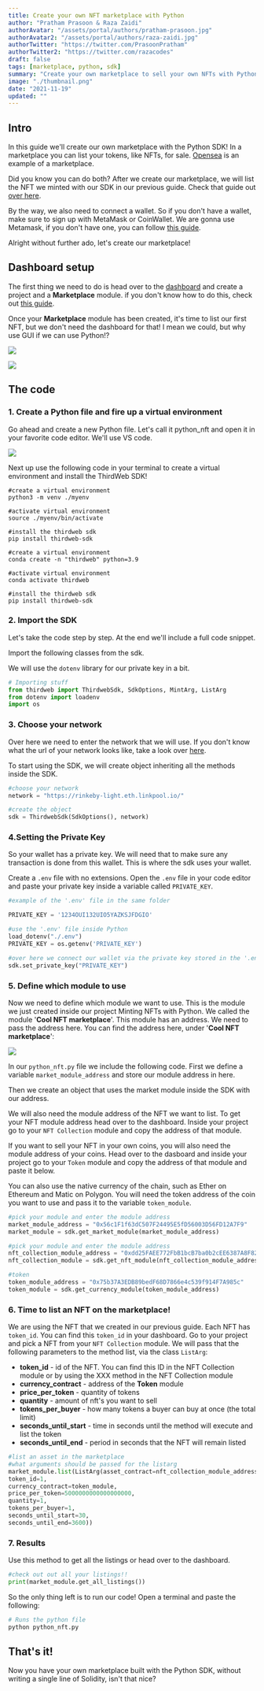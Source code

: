 ```yaml
---
title: Create your own NFT marketplace with Python
author: "Pratham Prasoon & Raza Zaidi"
authorAvatar: "/assets/portal/authors/pratham-prasoon.jpg"
authorAvatar2: "/assets/portal/authors/raza-zaidi.jpg"
authorTwitter: "https://twitter.com/PrasoonPratham"
authorTwitter2: "https://twitter.com/razacodes"
draft: false
tags: [marketplace, python, sdk]
summary: "Create your own marketplace to sell your own NFTs with Python"
image: "./thumbnail.png"
date: "2021-11-19"
updated: ""
---
```


## Intro

In this guide we'll create our own marketplace with the Python SDK! In a marketplace you can list your tokens, like NFTs, for sale. [Opensea](https://opensea.io/) is an example of a marketplace.

Did you know you can do both? After we create our marketplace, we will list the NFT we minted with our SDK in our previous guide. Check that guide out [over here](/portal/guides/mint-nft-collection-with-python-sdk).

By the way, we also need to connect a wallet. So if you don't have a wallet, make sure to sign up with MetaMask or CoinWallet. We are gonna use Metamask, if you don't have one, you can follow [this guide](/portal/guides/create-a-metamask-wallet).

Alright without further ado, let's create our marketplace!

## Dashboard setup

The first thing we need to do is head over to the [dashboard](/dashboard) and create a project and a **Marketplace** module. if you don't know how to do this, check out [this guide](/portal/learn/introduction).

Once your **Marketplace** module has been created, it's time to list our first NFT, but we don't need the dashboard for that! I mean we could, but why use GUI if we can use Python!?

![](./untitled-9.png)

![](./untitled-10.png)

## The code

### 1. Create a Python file and fire up a virtual environment

Go ahead and create a new Python file. Let's call it python_nft and open it in your favorite code editor. We'll use VS code.

![](./terminal.png)

Next up use the following code in your terminal to create a virtual environment and install the ThirdWeb SDK!

```bash:virtual-env
#create a virtual environment
python3 -m venv ./myenv

#activate virtual environment
source ./myenv/bin/activate

#install the thirdweb sdk
pip install thirdweb-sdk
```

```bash:virtual-env
#create a virtual environment
conda create -n "thirdweb" python=3.9

#activate virtual environment
conda activate thirdweb

#install the thirdweb sdk
pip install thirdweb-sdk
```

### 2. Import the SDK

Let's take the code step by step. At the end we'll include a full code snippet.

Import the following classes from the sdk.

We will use the `dotenv` library for our private key in a bit.

```python:python_nft.py
# Importing stuff
from thirdweb import ThirdwebSdk, SdkOptions, MintArg, ListArg
from dotenv import loadenv
import os
```

### 3. Choose your network

Over here we need to enter the network that we will use. If you don't know what the url of your network looks like, take a look over [here](https://chainlist.org/).

To start using the SDK, we will create object inheriting all the methods inside the SDK.

```python:python_nft.py
#choose your network
network = "https://rinkeby-light.eth.linkpool.io/"

#create the object
sdk = ThirdwebSdk(SdkOptions(), network)
```

### 4.Setting the Private Key

So your wallet has a private key. We will need that to make sure any transaction is done from this wallet. This is where the sdk uses your wallet.

Create a `.env` file with no extensions. Open the `.env` file in your code editor and paste your private key inside a variable called `PRIVATE_KEY`.

```python:python_nft.py
#example of the '.env' file in the same folder

PRIVATE_KEY = '1234OUI132UIO5YAZKSJFDGIO'
```

```python:python_nft.py
#use the '.env' file inside Python
load_dotenv("./.env")
PRIVATE_KEY = os.getenv('PRIVATE_KEY')

#over here we connect our wallet via the private key stored in the '.env' file
sdk.set_private_key("PRIVATE_KEY")
```

### 5. Define which module to use

Now we need to define which module we want to use. This is the module we just created inside our project Minting NFTs with Python. We called the module '**Cool NFT marketplace**'. This module has an address. We need to pass the address here. You can find the address here, under '**Cool NFT marketplace**':

![](./untitled-9.png)

In our `python_nft.py` file we include the following code. First we define a variable `market_module_address` and store our module address in here.

Then we create an object that uses the market module inside the SDK with our address.

We will also need the module address of the NFT we want to list. To get your NFT module address head over to the dashboard. Inside your project go to your `NFT Collection` module and copy the address of that module.

If you want to sell your NFT in your own coins, you will also need the module address of your coins. Head over to the dasboard and inside your project go to your `Token` module and copy the address of that module and paste it below.

You can also use the native currency of the chain, such as Ether on Ethereum and Matic on Polygon.
You will need the token address of the coin you want to use and pass it to the variable `token_module`.

```python:python_nft.py
#pick your module and enter the module address
market_module_address = "0x56c1F1f63dC507F24495E5fD56003D56FD12A7F9"
market_module = sdk.get_market_module(market_module_address)

#pick your module and enter the module address
nft_collection_module_address = "0xdd25FAEE772FbB1bcB7ba0b2cEE6387A8F82f032"
nft_collection_module = sdk.get_nft_module(nft_collection_module_address)

#token
token_module_address = "0x75b37A3EDB89bedF68D7866e4c539f914F7A985c"
token_module = sdk.get_currency_module(token_module_address)
```

### 6. Time to list an NFT on the marketplace!

We are using the NFT that we created in our previous guide. Each NFT has `token_id`. You can find this `token_id` in your dashboard. Go to your project and pick a NFT from your `NFT Collection` module. We will pass that the following parameters to the method list, via the class `ListArg`:

- **token_id** - id of the NFT. You can find this ID in the NFT Collection module or by using the XXX method in the NFT Collection module
- **currency_contract** - address of the **Token** module
- **price_per_token** - quantity of tokens
- **quantity** - amount of nft's you want to sell
- **tokens_per_buyer** - how many tokens a buyer can buy at once (the total limit)
- **seconds_until_start** - time in seconds until the method will execute and list the token
- **seconds_until_end** - period in seconds that the NFT will remain listed

```python:python_nft.py
#list an asset in the marketplace
#what arguments should be passed for the listarg
market_module.list(ListArg(asset_contract=nft_collection_module_address,
token_id=1,
currency_contract=token_module,
price_per_token=5000000000000000000,
quantity=1,
tokens_per_buyer=1,
seconds_until_start=30,
seconds_until_end=3600))
```

### 7. Results

Use this method to get all the listings or head over to the dashboard.

```python:python_nft.py
#check out out all your listings!!
print(market_module.get_all_listings())
```

So the only thing left is to run our code! Open a terminal and paste the following:

```bash
# Runs the python file
python python_nft.py
```

## That's it!

Now you have your own marketplace built with the Python SDK, without writing a single line of Solidity, isn't that nice?
